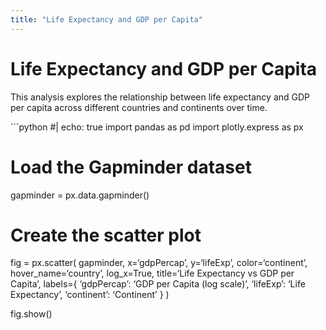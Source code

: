 ```yaml
---
title: "Life Expectancy and GDP per Capita"
---
```


# Life Expectancy and GDP per Capita

This analysis explores the relationship between life expectancy and GDP per capita across different countries and continents over time.

```python
#| echo: true
import pandas as pd
import plotly.express as px

# Load the Gapminder dataset
gapminder = px.data.gapminder()

# Create the scatter plot
fig = px.scatter(
    gapminder,
    x='gdpPercap',
    y='lifeExp',
    color='continent',
    hover_name='country',
    log_x=True,
    title='Life Expectancy vs GDP per Capita',
    labels={
        'gdpPercap': 'GDP per Capita (log scale)',
        'lifeExp': 'Life Expectancy',
        'continent': 'Continent'
    }
)

fig.show()
